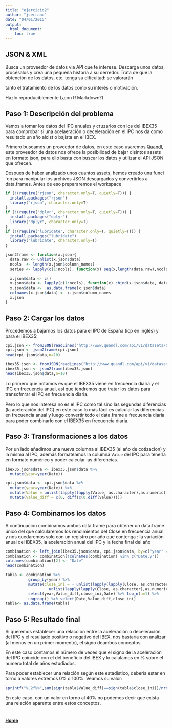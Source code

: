 ```yaml
---
title: "ejercicio2"
author: "jserrano"
date: "04/01/2015"
output:
  html_document:
    toc: true
---
```


## JSON & XML ##
Busca un proveedor de datos via API que te interese. Descarga unos datos, procésalos y crea una pequeña
historia a su derredor. Trata de que la obtención de los datos, etc. tenga su dificultad: se valorarán

tanto el tratamiento de los datos como su interés o motivación.

Hazlo reproduciblemente (¿con R Markdown?)

## Paso 1: Descripción del problema ##

Vamos a tomar los datos del IPC anuales y cruzarlos con los del IBEX35 para comprobar
si una acelaeración o deceleración en el IPC nos da como resultado un año alcist o bajista en
el IBEX.

Primero buscamos un proveedor de datos, en este caso usaremos [Quandl](https://www.quandl.com/),
este proveedor de datos nos ofrece la posibilidad de bajar disintos assets en formato json, para
ello basta con buscar los datos y utilizar el API JSON que ofrecen.

Despues de haber analizado unos cuantos assets, hemos creado una funci´on para manipular los archivos
JSON descargados y convertirlos a data.frames. Antes de eso prepararemos el workspace

```r
if (!(require("rjson", character.only=T, quietly=T))) {
  install.packages("rjson")
  library("rjson", character.only=T)
}
if (!(require("dplyr", character.only=T, quietly=T))) {
  install.packages("dplyr")
  library("dplyr", character.only=T)
}
if (!(require("lubridate", character.only=T, quietly=T))) {
  install.packages("lubridate")
  library("lubridate", character.only=T)
}

json2frame <- function(x.json){
  data.raw <- unlist(x.json$data)
  ncols  <- length(x.json$column_names)
  series <- lapply(c(1:ncols), function(x) seq(x,length(data.raw),ncols))
  
  x.json$data <- c()
  x.json$data <- lapply(c(1:ncols), function(x) cbind(x.json$data, data.raw[series[[x]]]))
  x.json$data <-  as.data.frame(x.json$data)
  colnames(x.json$data) <- x.json$column_names
  x.json
}
```

## Paso 2: Cargar los datos ##

Procedemos a bajarnos los datos para el IPC de España (icp en inglés) y para el IBEX35:

```r
cpi.json <- fromJSON(readLines("http://www.quandl.com/api/v1/datasets/ODA/ESP_PCPIE.json"))
cpi.json <- json2frame(cpi.json)
head(cpi.json$data,n=10)

ibex35.json <- fromJSON(readLines("http://www.quandl.com/api/v1/datasets/YAHOO/INDEX_IBEX.json"))
ibex35.json <- json2frame(ibex35.json)
head(ibex35.json$data,n=10)
```

Lo primero que notamos es que el IBEX35 viene en frecuencia diaria y el IPC en frecuencia anual, así que
tendremos que tratar los datos para transofmrar el IPC en frecuencia diaria. 

Pero lo que nos interesa no es el IPC como tal sino las segundas diferencias (la aceleración del IPC) en
este caso lo más fácil es calcular las diferencias en frecuencia anual y luego convertir todo el data.frame
a frecuencia diaria para poder combinarlo con el IBEX35 en frecuencia diaria.

## Paso 3: Transformaciones a los datos ##

Por un lado añadimos una nueva columna al IBEX35 (el año de cotizacion) y la misma al IPC, además formateamos
la columna `Value` del IPC para tenerla en formato numérico y poder calcular las diferencias.

```r
ibex35.json$data <- ibex35.json$data %>%
  mutate(year=year(Date))

cpi.json$data <- cpi.json$data %>%
  mutate(year=year(Date)) %>%
  mutate(Value = unlist(lapply(lapply(Value, as.character),as.numeric))) %>%
  mutate(Value_diff = c(0, diff(c(0,diff(Value)))))
```

## Paso 4: Combinamos los datos ##

A continuación combinamos ambos data.frame para obtener un data.frame único del que calcularemos los rendimientos
del Close en frecuencia anual y nos quedaremos solo con un registro por año que contenga : la variación anual del
IBEX35, la aceleración anual del IPC y la fecha final del año

```r
combination <- left_join(ibex35.json$data, cpi.json$data, by=c("year" = "year"))
combination <- combination[!colnames(combination) %in% c("Date.y")]
colnames(combination)[2] <- "Date"
head(combination)

tabla <- combination %>%
          group_by(year) %>%
          mutate(close_ini = - unlist(lapply(lapply(Close, as.character),as.numeric)[length(Close)]) +
                   unlist(lapply(lapply(Close, as.character),as.numeric)[1])) %>%
          select(year,Value_diff,close_ini,Date) %>% top_n(n=1) %>%
          ungroup() %>% select(Date,Value_diff,close_ini)
tabla<- as.data.frame(tabla)
```

## Paso 5: Resultado final ##

Si queremos establecer una relacción entre la aceleración o deceleración del IPC y el resultado positivo o
negativo del IBEX, nos bastaría con analizar (al menos en un primer momento), el signo deambos conceptos.

En este caso contamos el número de veces que el signo de la aceleración del IPC coincide con el del beneficio
del IBEX y lo calulamos en % sobre el numero total de años estudiados.

Para poder establecer una relación según este estadístico, debería estar en torno a valores extremos 0% o 100%.
Veamos su valor:

```r
sprintf("%.2f%%",sum(sign(tabla$Value_diff)==sign(tabla$close_ini))/nrow(tabla)*100)
```

En este caso, con un valor en torno al 40% no podemos decir que exista una relación aparente entre estos 
conceptos.
<br/><br/>
<h4>[Home](http://xavi783.github.io/u-tad-modulo7_1/)</h4>
<br>